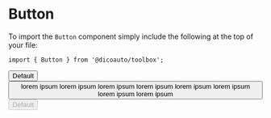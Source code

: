 
<Meta title="Toolbox/Button" component={Button} />

# Button

To import the `Button` component simply include the following at the top of your file:

```
import { Button } from '@dicoauto/toolbox';
```

<Canvas>
  <Story name="Default">
    <Button>Default</Button>
  </Story>
</Canvas>

<Canvas>
  <Story name="Long title">
    <Button>
      lorem ipsum lorem ipsum lorem ipsum lorem ipsum lorem ipsum lorem ipsum
      lorem ipsum lorem ipsum
    </Button>
  </Story>
</Canvas>

<Canvas>
  <Story name="Disabled">
    <Button disabled>Default</Button>
  </Story>
</Canvas>
